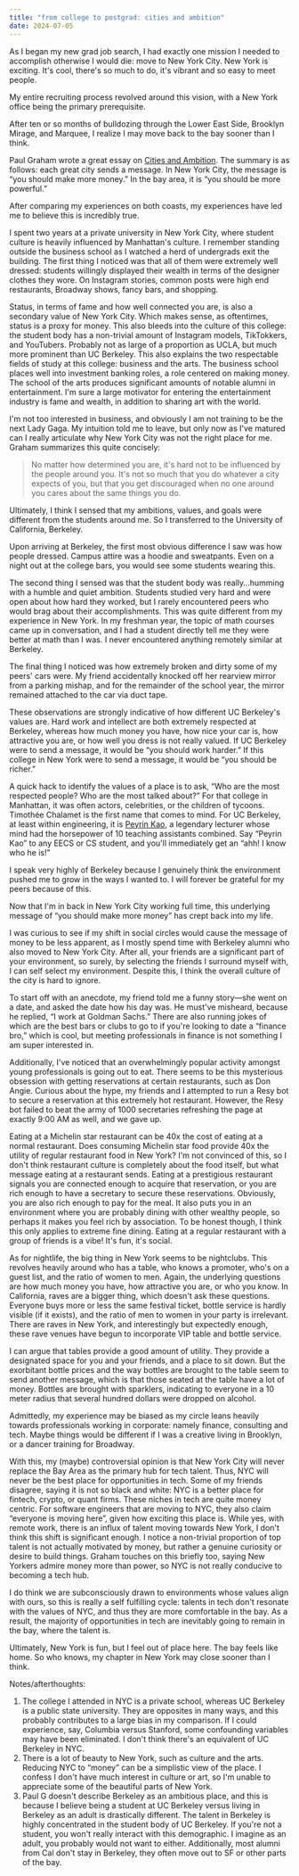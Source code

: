 ```yaml
---
title: "from college to postgrad: cities and ambition"
date: 2024-07-05
---
```


As I began my new grad job search, I had exactly one mission I needed to accomplish otherwise I would die: move to New York City. New York is exciting. It's cool, there's so much to do, it's vibrant and so easy to meet people.

My entire recruiting process revolved around this vision, with a New York office being the primary prerequisite.

After ten or so months of bulldozing through the Lower East Side, Brooklyn Mirage, and Marquee, I realize I may move back to the bay sooner than I think.

Paul Graham wrote a great essay on [Cities and Ambition](https://paulgraham.com/cities.html). The summary is as follows: each great city sends a message. In New York City, the message is “you should make more money.” In the bay area, it is “you should be more powerful.”

After comparing my experiences on both coasts, my experiences have led me to believe this is incredibly true.

I spent two years at a private university in New York City, where student culture is heavily influenced by Manhattan's culture. I remember standing outside the business school as I watched a herd of undergrads exit the building. The first thing I noticed was that all of them were extremely well dressed: students willingly displayed their wealth in terms of the designer clothes they wore. On Instagram stories, common posts were high end restaurants, Broadway shows, fancy bars, and shopping.

Status, in terms of fame and how well connected you are, is also a secondary value of New York City. Which makes sense, as oftentimes, status is a proxy for money. This also bleeds into the culture of this college: the student body has a non-trivial amount of Instagram models, TikTokkers, and YouTubers. Probably not as large of a proportion as UCLA, but much more prominent than UC Berkeley. This also explains the two respectable fields of study at this college: business and the arts. The business school places well into investment banking roles, a role centered on making money. The school of the arts produces significant amounts of notable alumni in entertainment. I'm sure a large motivator for entering the entertainment industry is fame and wealth, in addition to sharing art with the world.

I'm not too interested in business, and obviously I am not training to be the next Lady Gaga. My intuition told me to leave, but only now as I've matured can I really articulate why New York City was not the right place for me. Graham summarizes this quite concisely:

> No matter how determined you are, it's hard not to be influenced by the people around you. It's not so much that you do whatever a city expects of you, but that you get discouraged when no one around you cares about the same things you do.

Ultimately, I think I sensed that my ambitions, values, and goals were different from the students around me. So I transferred to the University of California, Berkeley.

Upon arriving at Berkeley, the first most obvious difference I saw was how people dressed. Campus attire was a hoodie and sweatpants. Even on a night out at the college bars, you would see some students wearing this.

The second thing I sensed was that the student body was really…humming with a humble and quiet ambition. Students studied very hard and were open about how hard they worked, but I rarely encountered peers who would brag about their accomplishments. This was quite different from my experience in New York. In my freshman year, the topic of math courses came up in conversation, and I had a student directly tell me they were better at math than I was. I never encountered anything remotely similar at Berkeley.

The final thing I noticed was how extremely broken and dirty some of my peers' cars were. My friend accidentally knocked off her rearview mirror from a parking mishap, and for the remainder of the school year, the mirror remained attached to the car via duct tape.

These observations are strongly indicative of how different UC Berkeley's values are. Hard work and intellect are both extremely respected at Berkeley, whereas how much money you have, how nice your car is, how attractive you are, or how well you dress is not really valued. If UC Berkeley were to send a message, it would be “you should work harder.” If this college in New York were to send a message, it would be “you should be richer.”

A quick hack to identify the values of a place is to ask, “Who are the most respected people? Who are the most talked about?” For that college in Manhattan, it was often actors, celebrities, or the children of tycoons. Timothée Chalamet is the first name that comes to mind. For UC Berkeley, at least within engineering, it is [Peyrin Kao](https://peyrin.github.io/), a legendary lecturer whose mind had the horsepower of 10 teaching assistants combined. Say “Peyrin Kao” to any EECS or CS student, and you'll immediately get an “ahh! I know who he is!”

I speak very highly of Berkeley because I genuinely think the environment pushed me to grow in the ways I wanted to. I will forever be grateful for my peers because of this.

Now that I'm in back in New York City working full time, this underlying message of “you should make more money” has crept back into my life.

I was curious to see if my shift in social circles would cause the message of money to be less apparent, as I mostly spend time with Berkeley alumni who also moved to New York City. After all, your friends are a significant part of your environment, so surely, by selecting the friends I surround myself with, I can self select my environment. Despite this, I think the overall culture of the city is hard to ignore.

To start off with an anecdote, my friend told me a funny story—she went on a date, and asked the date how his day was. He must've misheard, because he replied, “I work at Goldman Sachs.” There are also running jokes of which are the best bars or clubs to go to if you're looking to date a “finance bro,” which is cool, but meeting professionals in finance is not something I am super interested in.

Additionally, I've noticed that an overwhelmingly popular activity amongst young professionals is going out to eat. There seems to be this mysterious obsession with getting reservations at certain restaurants, such as Don Angie. Curious about the hype, my friends and I attempted to run a Resy bot to secure a reservation at this extremely hot restaurant. However, the Resy bot failed to beat the army of 1000 secretaries refreshing the page at exactly 9:00 AM as well, and we gave up.

Eating at a Michelin star restaurant can be 40x the cost of eating at a normal restaurant. Does consuming Michelin star food provide 40x the utility of regular restaurant food in New York? I'm not convinced of this, so I don't think restaurant culture is completely about the food itself, but what message eating at a restaurant sends. Eating at a prestigious restaurant signals you are connected enough to acquire that reservation, or you are rich enough to have a secretary to secure these reservations. Obviously, you are also rich enough to pay for the meal. It also puts you in an environment where you are probably dining with other wealthy people, so perhaps it makes you feel rich by association. To be honest though, I think this only applies to extreme fine dining. Eating at a regular restaurant with a group of friends is a vibe! It's fun, it's social.

As for nightlife, the big thing in New York seems to be nightclubs. This revolves heavily around who has a table, who knows a promoter, who's on a guest list, and the ratio of women to men. Again, the underlying questions are how much money you have, how attractive you are, or who you know. In California, raves are a bigger thing, which doesn't ask these questions. Everyone buys more or less the same festival ticket, bottle service is hardly visible (if it exists), and the ratio of men to women in your party is irrelevant. There are raves in New York, and interestingly but expectedly enough, these rave venues have begun to incorporate VIP table and bottle service.

I can argue that tables provide a good amount of utility. They provide a designated space for you and your friends, and a place to sit down. But the exorbitant bottle prices and the way bottles are brought to the table seem to send another message, which is that those seated at the table have a lot of money. Bottles are brought with sparklers, indicating to everyone in a 10 meter radius that several hundred dollars were dropped on alcohol.

Admittedly, my experience may be biased as my circle leans heavily towards professionals working in corporate: namely finance, consulting and tech. Maybe things would be different if I was a creative living in Brooklyn, or a dancer training for Broadway.

With this, my (maybe) controversial opinion is that New York City will never replace the Bay Area as the primary hub for tech talent. Thus, NYC will never be the best place for opportunities in tech. Some of my friends disagree, saying it is not so black and white: NYC is a better place for fintech, crypto, or quant firms. These niches in tech are quite money centric. For software engineers that are moving to NYC, they also claim “everyone is moving here”, given how exciting this place is. While yes, with remote work, there is an influx of talent moving towards New York, I don't think this shift is significant enough. I notice a non-trivial proportion of top talent is not actually motivated by money, but rather a genuine curiosity or desire to build things. Graham touches on this briefly too, saying New Yorkers admire money more than power, so NYC is not really conducive to becoming a tech hub.

I do think we are subconsciously drawn to environments whose values align with ours, so this is really a self fulfilling cycle: talents in tech don't resonate with the values of NYC, and thus they are more comfortable in the bay. As a result, the majority of opportunities in tech are inevitably going to remain in the bay, where the talent is.

Ultimately, New York is fun, but I feel out of place here. The bay feels like home. So who knows, my chapter in New York may close sooner than I think.

Notes/afterthoughts:

1. The college I attended in NYC is a private school, whereas UC Berkeley is a public state university. They are opposites in many ways, and this probably contributes to a large bias in my comparison. If I could experience, say, Columbia versus Stanford, some confounding variables may have been eliminated. I don't think there's an equivalent of UC Berkeley in NYC.
2. There is a lot of beauty to New York, such as culture and the arts. Reducing NYC to “money” can be a simplistic view of the place. I confess I don't have much interest in culture or art, so I'm unable to appreciate some of the beautiful parts of New York.
3. Paul G doesn't describe Berkeley as an ambitious place, and this is because I believe being a student at UC Berkeley versus living in Berkeley as an adult is drastically different. The talent in Berkeley is highly concentrated in the student body of UC Berkeley. If you're not a student, you won't really interact with this demographic. I imagine as an adult, you probably would not want to either. Additionally, most alumni from Cal don't stay in Berkeley, they often move out to SF or other parts of the bay.
